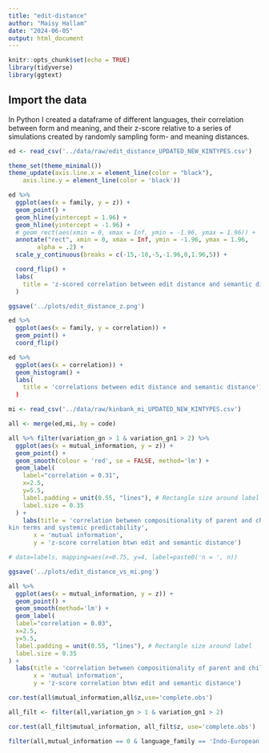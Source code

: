 ```yaml
---
title: "edit-distance"
author: "Maisy Hallam"
date: "2024-06-05"
output: html_document
---
```


```r
knitr::opts_chunk$set(echo = TRUE)
library(tidyverse)
library(ggtext)
```

## Import the data

In Python I created a dataframe of different languages, their correlation between form and meaning, and their z-score
relative to a series of simulations created by randomly sampling form- and meaning distances.

```r
ed <- read_csv('../data/raw/edit_distance_UPDATED_NEW_KINTYPES.csv')
```

```r
theme_set(theme_minimal())
theme_update(axis.line.x = element_line(color = "black"),
    axis.line.y = element_line(color = 'black'))
```

```r
ed %>%
  ggplot(aes(x = family, y = z)) +
  geom_point() +
  geom_hline(yintercept = 1.96) +
  geom_hline(yintercept = -1.96) +
  # geom_rect(aes(xmin = 0, xmax = Inf, ymin = -1.96, ymax = 1.96)) +
  annotate("rect", xmin = 0, xmax = Inf, ymin = -1.96, ymax = 1.96,
        alpha = .2) +
  scale_y_continuous(breaks = c(-15,-10,-5,-1.96,0,1.96,5)) +

  coord_flip() +
  labs(
    title = 'z-scored correlation between edit distance and semantic distance'
  )

ggsave('../plots/edit_distance_z.png')
```

```r
ed %>%
  ggplot(aes(x = family, y = correlation)) +
  geom_point() +
  coord_flip()
```

```r
ed %>%
  ggplot(aes(x = correlation)) +
  geom_histogram() +
  labs(
    title = 'correlations between edit distance and semantic distance')
  )
```

```r
mi <- read_csv('../data/raw/kinbank_mi_UPDATED_NEW_KINTYPES.csv')
```

```r
all <- merge(ed,mi,.by = code)

```

```r
all %>% filter(variation_gn > 1 & variation_gn1 > 2) %>%
  ggplot(aes(x = mutual_information, y = z)) +
  geom_point() +
  geom_smooth(colour = 'red', se = FALSE, method='lm') +
  geom_label(
    label="correlation = 0.31", 
    x=2.5,
    y=5.5,
    label.padding = unit(0.55, "lines"), # Rectangle size around label
    label.size = 0.35
  ) +
    labs(title = 'correlation between compositionality of parent and child 
kin terms and systemic predictability',
       x = 'mutual information',
       y = 'z-score correlation btwn edit and semantic distance')

# data=labels, mapping=aes(x=0.75, y=4, label=paste0('n = ', n))

ggsave('../plots/edit_distance_vs_mi.png')
```

```r
all %>%
  ggplot(aes(x = mutual_information, y = z)) +
  geom_point() +
  geom_smooth(method='lm') +
  geom_label(
  label="correlation = 0.03", 
  x=2.5,
  y=5.5,
  label.padding = unit(0.55, "lines"), # Rectangle size around label
  label.size = 0.35
) +
  labs(title = 'correlation between compositionality of parent and child \nkin terms and systemic predictability',
       x = 'mutual information',
       y = 'z-score correlation btwn edit and semantic distance')
```

```r
cor.test(all$mutual_information,all$z,use='complete.obs')
```

```r
all_filt <- filter(all,variation_gn > 1 & variation_gn1 > 2)

cor.test(all_filt$mutual_information, all_filt$z, use='complete.obs')
```

```r
filter(all,mutual_information == 0 & language_family == 'Indo-European')
```

